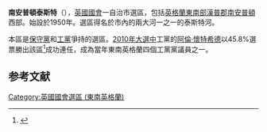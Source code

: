 {{NoteTA
|G1=PoliticiansUK
|G2=UK Places
}}
{{Infobox UK constituency main
 |name        = 南安普頓泰斯特
 |parliament  = uk
 |map1        = SouthamptonTest2007
 |map2        = EnglandHampshire
 |map_entity  = [[漢普郡|漢普郡]]
 |map_year    =
 |year        = 1950
 |abolished   =
 |type        =自治市鎮
 |previous    = 
 |next        =
 |electorate  = 71,263<ref>{{cite web 
 |url=http://www.boundarycommissionforengland.org.uk/electoral-figures/electoral-figures.htm 
 |title=Electorate Figures – Boundary Commission for England 
 |date=4 March 2011 
 |work=2011 Electorate Figures 
 |publisher=Boundary Commission for England 
 |accessdate=13 March 2011 
 |deadurl=yes 
 |archiveurl=https://web.archive.org/web/20101106204053/http://www.boundarycommissionforengland.org.uk/electoral-figures/electoral-figures.htm 
 |archivedate=2010-11-06 
 |df= 
 }}</ref>
 |mp          = [[阿倫·懷特希德|阿倫·懷特希德]]
 |party       = [[保守黨_(英國)|保守黨]]
 |region      = 英格蘭
 |county      = [[漢普郡|漢普郡]]
 |european    = 
 |towns       = 
 |elects_howmany = 
}}
'''南安普頓泰斯特'''（{{lang-en|Southampton Test}}），[[英國|英國]][[英國國會|國會]]一自治市選區，包括[[英格蘭|英格蘭]][[東南英格蘭|東南部]][[漢普郡|漢普郡]][[南安普頓|南安普頓]]西部。始設於1950年。選區得名於市內的兩大河一之一的泰斯特河。

本區是[[保守黨_(英國)|保守黨]]和[[工黨_(英國)|工黨]]爭持的選區。[[2010年英國大選|2010年大選中]]工黨的[[阿倫·懷特希德|阿倫·懷特希德]]以45.8%選票勝出該區<ref name="">{{cite news
|publisher=[[英國廣播公司|英國廣播公司]]
|date=2010年5月7日
|title=Election 2010/Constituency/Southampton Test
|url=http://news.bbc.co.uk/1/shared/election2010/results/constituency/e05.stm
|accessdate=2010年6月15日
|archive-date=2017年8月23日
|archive-url=https://web.archive.org/web/20170823082825/http://news.bbc.co.uk/1/shared/election2010/results/constituency/e05.stm
|dead-url=no
}}</ref>成功連任，成為當年東南英格蘭四個工黨黨議員之一。

==参考文献==
<div class="references-small">
<references></references>
</div>
{{英國國會選區 (東南英格蘭)}}
{{DEFAULTSORT:Southampton Test}}
[[Category:英國國會選區_(東南英格蘭)|Category:英國國會選區 (東南英格蘭)]]